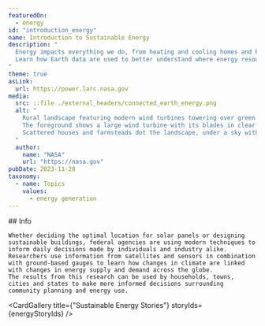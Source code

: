 ```yaml
---
featuredOn:
  - energy
id: "introduction_energy"
name: Introduction to Sustainable Energy
description: "
  Energy impacts everything we do, from heating and cooling homes and buildings, to providing development opportunities and improving quality of life.
  Learn how Earth data are used to better understand where energy resources exist and how they are impacted by physical environmental conditions, weather and climate.
"
theme: true
asLink:
  url: https://power.larc.nasa.gov
media:
  src: ::file ./external_headers/connected_earth_energy.png
  alt: "
    Rural landscape featuring modern wind turbines towering over green hills.
    The foreground shows a large wind turbine with its blades in clear focus, while additional turbines line the rolling hills in the background.
    Scattered houses and farmsteads dot the landscape, under a sky with fluffy white clouds.
  "
  author:
    name: "NASA"
    url: "https://nasa.gov"
pubDate: 2023-11-28
taxonomy:
  - name: Topics
    values:
      - energy generation
---
```



<Block type='wide'>
  <Prose>
    ## Info

    Whether deciding the optimal location for solar panels or designing sustainable buildings, federal agencies are using modern techniques to inform daily decisions made by individuals and industry alike.
    Researchers use information from satellites and sensors in combination with ground-based gauges to learn how changes in climate are linked with changes in energy supply and demand across the globe.
    The results from this research can be used by households, towns, cities and states to make more informed decisions surrounding community planning and energy use.
  </Prose>
</Block>

<CardGallery title={"Sustainable Energy Stories"} storyIds={energyStoryIds} />
